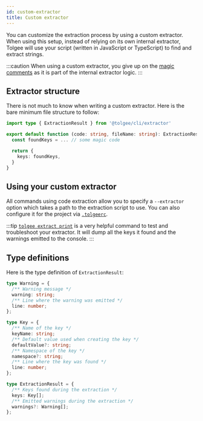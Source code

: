 ```yaml
---
id: custom-extractor
title: Custom extractor
---
```


You can customize the extraction process by using a custom extractor. When using this setup, instead of relying on
its own internal extractor, Tolgee will use your script (written in JavaScript or TypeScript) to find and extract
strings.

:::caution
When using a custom extractor, you give up on the [magic comments](./magic-comments.mdx) as it is
part of the internal extractor logic.
:::

## Extractor structure

There is not much to know when writing a custom extractor. Here is the bare minimum file structure to follow:

```ts title=extractor.ts
import type { ExtractionResult } from '@tolgee/cli/extractor'

export default function (code: string, fileName: string): ExtractionResult {
  const foundKeys = ... // some magic code

  return {
    keys: foundKeys,
  }
}
```

## Using your custom extractor

All commands using code extraction allow you to specify a `--extractor` option which takes a path to the extraction
script to use. You can also configure it for the project via [`.tolgeerc`](../project-configuration.mdx).

:::tip
[`tolgee extract print`](./syncing-strings.mdx#dumping-all-strings) is a very helpful command to
test and troubleshoot your extractor. It will dump all the keys it found and the warnings emitted to the console.
:::

## Type definitions

Here is the type definition of `ExtractionResult`:

```ts title=extractor.d.ts
type Warning = {
  /** Warning message */
  warning: string;
  /** Line where the warning was emitted */
  line: number;
};

type Key = {
  /** Name of the key */
  keyName: string;
  /** Default value used when creating the key */
  defaultValue?: string;
  /** Namespace of the key */
  namespace?: string;
  /** Line where the key was found */
  line: number;
};

type ExtractionResult = {
  /** Keys found during the extraction */
  keys: Key[];
  /** Emitted warnings during the extraction */
  warnings?: Warning[];
};
```
